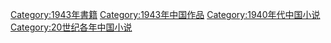 [[Category:1943年書籍|Category:1943年書籍]]
[[Category:1943年中国作品|Category:1943年中国作品]]
[[Category:1940年代中国小说|Category:1940年代中国小说]]
[[Category:20世纪各年中国小说|Category:20世纪各年中国小说]]